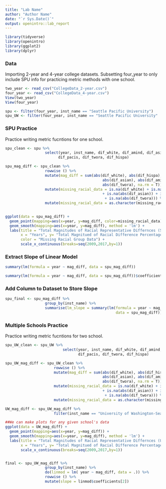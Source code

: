 ```yaml
---
title: "Lab Name"
author: "Author Name"
date: "`r Sys.Date()`"
output: openintro::lab_report
---
```


```r
library(tidyverse)
library(openintro)
library(ggplot2)
library(dplyr)
```

### Data

Importing 2-year and 4-year college datasets.
Subsetting four_year to only include SPU info for practicing metric methods with one school.

```r
two_year <- read_csv("CollegeData_2-year.csv")
four_year <- read_csv("CollegeData_4-year.csv")
View(two_year)
View(four_year)

spu <- filter(four_year, inst_name == "Seattle Pacific University")
spu_UW <- filter(four_year, inst_name == "Seattle Pacific University" | inst_name == "University of Washington-Seattle Campus")

```

### SPU Practice

Practice writing metric fucntions for one school.

```r
spu_clean <- spu %>%
                  select(year, inst_name, dif_white, dif_amind, dif_asian, dif_black,
                        dif_pacis, dif_twora, dif_hispa)

spu_mag_diff <- spu_clean %>%
                  rowwise () %>%
                  mutate(mag_diff = sum(abs(dif_white), abs(dif_hispa), abs(dif_black),
                                            abs(dif_asian), abs(dif_amind), abs(dif_pacis),
                                            abs(dif_twora), na.rm = T)) %>%
                  mutate(missing_racial_data = is.na(dif_white) + is.na(abs(dif_hispa)) + is.na(abs(dif_black))
                                            + is.na(abs(dif_asian)) + is.na(abs(dif_amind)) + is.na(abs(dif_pacis))
                                             + is.na(abs(dif_twora))) %>%
                  mutate(missing_racial_data = as.character(missing_racial_data))

                  
ggplot(data = spu_mag_diff) +
  geom_point(mapping=aes(x=year, y=mag_diff, color=missing_racial_data)) +
  geom_smooth(mapping=aes(x=year, y=mag_diff), method = 'lm') +
  labs(title = "Total Magnitudes of Racial Representative Differnces (SPU)",
       x = "Years", y= "Total Magnitued of Racial Difference Percentages", 
       color = "Missing Racial Group Data") +
       scale_x_continuous(breaks=seq(2009,2017,by=1))

```


### Extract Slope of Linear Model


```r
summary(lm(formula = year ~ mag_diff, data = spu_mag_diff))  

summary(lm(formula = year ~ mag_diff, data = spu_mag_diff))$coefficients[2,1] 
```

### Add Column to Dataset to Store Slope


```r
spu_final <- spu_mag_diff %>%   
                  group_by(inst_name) %>%
                  summarise(lm_slope = summary(lm(formula = year ~ mag_diff, 
                                                  data = spu_mag_diff))$coefficients[2,1])
```


### Multiple Schools Practice

Practice writing metric fucntions for two school.

```r
spu_UW_clean <- spu_UW %>%
                          select(year, inst_name, dif_white, dif_amind, dif_asian, dif_black,
                                 dif_pacis, dif_twora, dif_hispa)

spu_UW_mag_diff <- spu_UW_clean %>%
                      rowwise () %>%
                      mutate(mag_diff = sum(abs(dif_white), abs(dif_hispa), abs(dif_black),
                                            abs(dif_asian), abs(dif_amind), abs(dif_pacis),
                                            abs(dif_twora), na.rm = T)) %>%
                      mutate(missing_racial_data = is.na(dif_white) + is.na(abs(dif_hispa)) + is.na(abs(dif_black))
                                            + is.na(abs(dif_asian)) + is.na(abs(dif_amind)) + is.na(abs(dif_pacis))
                                             + is.na(abs(dif_twora))) %>%
                      mutate(missing_racial_data = as.character(missing_racial_data))

UW_mag_diff <- spu_UW_mag_diff %>%
                      filter(inst_name == "University of Washington-Seattle Campus")

##We can make plots for any given school's data
ggplot(data = UW_mag_diff) +
  geom_point(mapping=aes(x=year, y=mag_diff)) +
  geom_smooth(mapping=aes(x=year, y=mag_diff), method = 'lm') +
  labs(title = "Total Magnitudes of Racial Representative Differnces (UW)",
       x = "Years", y= "Total Magnitued of Racial Difference Percentages") +
       scale_x_continuous(breaks=seq(2009,2017,by=1))


final <- spu_UW_mag_diff %>%   
                  group_by(inst_name) %>%
                  do(linmod = lm( year ~ mag_diff, data = .)) %>%
                  rowwise () %>%
                  mutate(slope = linmod$coefficients[2])



```

